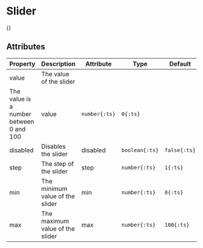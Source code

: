 
# Slider
{<ComponentPreview name="slider" />}

## Attributes
Property | Description | Attribute | Type | Default
--- | --- | --- | --- | ---
value | The value of the slider The value is a number between 0 and 100 | value | `number{:ts}` | `0{:ts}`
disabled | Disables the slider | disabled | `boolean{:ts}` | `false{:ts}`
step | The step of the slider | step | `number{:ts}` | `1{:ts}`
min | The minimum value of the slider | min | `number{:ts}` | `0{:ts}`
max | The maximum value of the slider | max | `number{:ts}` | `100{:ts}`


